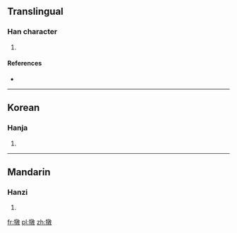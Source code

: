 ==Translingual==

===Han character===
{{Han char|rn=93|rad=牛|as=12|sn=16|four=|canj=HQYDK}}

# {{defn|Han|sort=牛12}}

====References====
* {{Han ref|kx=0704.140|dkj=20168|dj=1117.040|hdz=31820.050|uh=729C|ud=29340}}

----

==Korean==

===Hanja===
{{ko-hanja|hangeul=돈|eumhun=|rv=don|mr=ton|y=ton}}

# {{defn|lang=ko|sort=牛12}}

----

==Mandarin==

===Hanzi===
{{cmn-hanzi|pin=[[bēi]] ([[bei1]]), [[dūn]] ([[dun1]])|wg=pei<sup>1</sup>, tun<sup>1</sup>}}

# {{defn|lang=cmn|sort=牛12}}

[[fr:犜]]
[[pl:犜]]
[[zh:犜]]